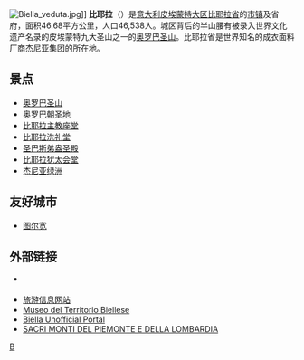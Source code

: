 [[File:Biella_veduta.jpg|thumb]]]]
'''比耶拉'''（{{lang-it|Biella}}）是[[意大利|意大利]][[皮埃蒙特大区|皮埃蒙特大区]][[比耶拉省|比耶拉省]]的[[市镇_(意大利)|市镇]]及省府，面积46.68平方公里，人口46,538人。城区背后的半山腰有被录入世界文化遗产名录的皮埃蒙特九大圣山之一的[[奥罗巴圣山|奥罗巴圣山]]。比耶拉省是世界知名的成衣面料厂商杰尼亚集团的所在地。

==景点==
*[[奥罗巴圣山|奥罗巴圣山]]
*[[奥罗巴朝圣地|奥罗巴朝圣地]]
*[[比耶拉主教座堂|比耶拉主教座堂]]
*[[比耶拉洗礼堂|比耶拉洗礼堂]]
*[[圣巴斯弟盎圣殿_(比耶拉)|圣巴斯弟盎圣殿]]
*[[比耶拉犹太会堂|比耶拉犹太会堂]]
*[[杰尼亚绿洲|杰尼亚绿洲]]

==友好城市==
* {{FRA}} [[图尔宽|图尔宽]]

== 外部链接 ==
* {{Official website|https://www.comune.biella.it/}} {{it}}
* [https://www.atl.biella.it/ 旅游信息网站] {{it}} {{en}}
* [https://www.museodelterritorio.biella.it/ Museo del Territorio Biellese] {{it}}
* [http://www.biellacitta.com Biella Unofficial Portal] {{it}}
* [https://www.sacrimonti.org/ SACRI MONTI DEL PIEMONTE E DELLA LOMBARDIA] {{it}} {{en}}

{{比耶拉省市鎮}}
{{Authority control}}
{{Italy-geo-stub}}

[[Category:比耶拉省市镇|B]]